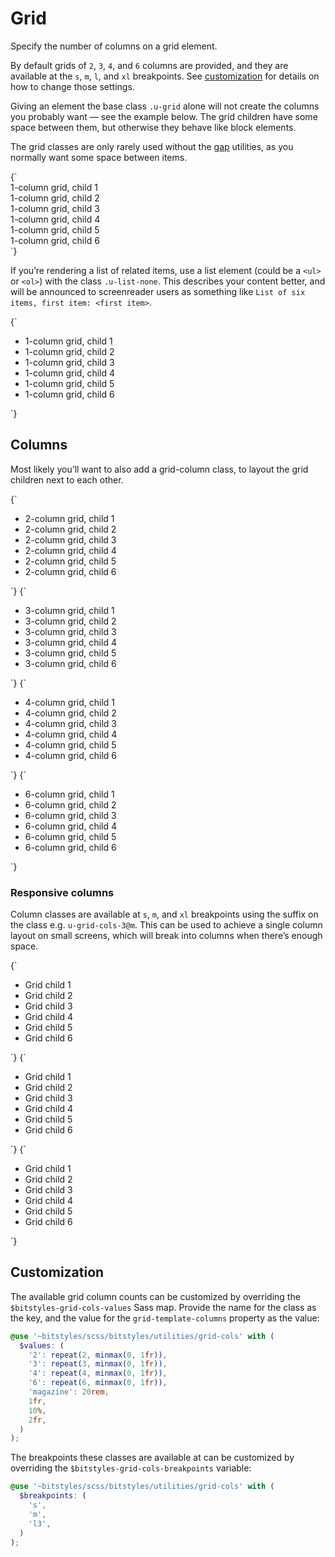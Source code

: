 
<Meta title="Utilities/grid-cols" />

# Grid

Specify the number of columns on a grid element.

By default grids of `2`, `3`, `4`, and `6` columns are provided, and they are available at the `s`, `m`, `l`, and `xl` breakpoints. See [customization](#customization) for details on how to change those settings.

Giving an element the base class `.u-grid` alone will not create the columns you probably want — see the example below. The grid children have some space between them, but otherwise they behave like block elements.

The grid classes are only rarely used without the [gap](/docs/utilities-gap--u-gap-l) utilities, as you normally want some space between items.

<Canvas>
  <Story name="u-grid">
    {`
      <div class="u-grid u-gap-l u-padding-m u-bg-grayscale-light">
        <div class="u-bg-grayscale-light-3 u-padding-m a-card">1-column grid, child 1</div>
        <div class="u-bg-grayscale-light-3 u-padding-m a-card">1-column grid, child 2</div>
        <div class="u-bg-grayscale-light-3 u-padding-m a-card">1-column grid, child 3</div>
        <div class="u-bg-grayscale-light-3 u-padding-m a-card">1-column grid, child 4</div>
        <div class="u-bg-grayscale-light-3 u-padding-m a-card">1-column grid, child 5</div>
        <div class="u-bg-grayscale-light-3 u-padding-m a-card">1-column grid, child 6</div>
      </div>
    `}
  </Story>
</Canvas>

If you’re rendering a list of related items, use a list element (could be a `<ul>` or `<ol>`) with the class `.u-list-none`. This describes your content better, and will be announced to screenreader users as something like `List of six items, first item: <first item>`.

<Canvas>
  <Story name="u-grid (list)">
    {`
      <ul class="u-grid u-gap-l u-list-none u-padding-m u-bg-grayscale-light">
        <li class="u-bg-grayscale-light-3 u-padding-m a-card">1-column grid, child 1</li>
        <li class="u-bg-grayscale-light-3 u-padding-m a-card">1-column grid, child 2</li>
        <li class="u-bg-grayscale-light-3 u-padding-m a-card">1-column grid, child 3</li>
        <li class="u-bg-grayscale-light-3 u-padding-m a-card">1-column grid, child 4</li>
        <li class="u-bg-grayscale-light-3 u-padding-m a-card">1-column grid, child 5</li>
        <li class="u-bg-grayscale-light-3 u-padding-m a-card">1-column grid, child 6</li>
      </ul>
    `}
  </Story>
</Canvas>

## Columns

Most likely you’ll want to also add a grid-column class, to layout the grid children next to each other.

<Canvas isColumn>
  <Story name="u-grid-cols-2">
    {`
      <ul class="u-grid u-gap-l u-grid-cols-2 u-padding-m u-bg-grayscale-light-1u-list-none">
        <li class="u-bg-grayscale-light-3 u-padding-m a-card">2-column grid, child 1</li>
        <li class="u-bg-grayscale-light-3 u-padding-m a-card">2-column grid, child 2</li>
        <li class="u-bg-grayscale-light-3 u-padding-m a-card">2-column grid, child 3</li>
        <li class="u-bg-grayscale-light-3 u-padding-m a-card">2-column grid, child 4</li>
        <li class="u-bg-grayscale-light-3 u-padding-m a-card">2-column grid, child 5</li>
        <li class="u-bg-grayscale-light-3 u-padding-m a-card">2-column grid, child 6</li>
      </ul>
    `}
  </Story>
  <Story name="u-grid-cols-3">
    {`
      <ul class="u-grid u-gap-l u-grid-cols-3 u-padding-m u-bg-grayscale-light-1u-list-none">
        <li class="u-bg-grayscale-light-3 u-padding-m a-card">3-column grid, child 1</li>
        <li class="u-bg-grayscale-light-3 u-padding-m a-card">3-column grid, child 2</li>
        <li class="u-bg-grayscale-light-3 u-padding-m a-card">3-column grid, child 3</li>
        <li class="u-bg-grayscale-light-3 u-padding-m a-card">3-column grid, child 4</li>
        <li class="u-bg-grayscale-light-3 u-padding-m a-card">3-column grid, child 5</li>
        <li class="u-bg-grayscale-light-3 u-padding-m a-card">3-column grid, child 6</li>
      </ul>
    `}
  </Story>
  <Story name="u-grid-cols-4">
    {`
      <ul class="u-grid u-gap-l u-grid-cols-4 u-padding-m u-bg-grayscale-light-1u-list-none">
        <li class="u-bg-grayscale-light-3 u-padding-m a-card">4-column grid, child 1</li>
        <li class="u-bg-grayscale-light-3 u-padding-m a-card">4-column grid, child 2</li>
        <li class="u-bg-grayscale-light-3 u-padding-m a-card">4-column grid, child 3</li>
        <li class="u-bg-grayscale-light-3 u-padding-m a-card">4-column grid, child 4</li>
        <li class="u-bg-grayscale-light-3 u-padding-m a-card">4-column grid, child 5</li>
        <li class="u-bg-grayscale-light-3 u-padding-m a-card">4-column grid, child 6</li>
      </ul>
    `}
  </Story>
  <Story name="u-grid-cols-6">
    {`
      <ul class="u-grid u-gap-l u-grid-cols-6 u-padding-m u-bg-grayscale-light-1u-list-none">
        <li class="u-bg-grayscale-light-3 u-padding-m a-card">6-column grid, child 1</li>
        <li class="u-bg-grayscale-light-3 u-padding-m a-card">6-column grid, child 2</li>
        <li class="u-bg-grayscale-light-3 u-padding-m a-card">6-column grid, child 3</li>
        <li class="u-bg-grayscale-light-3 u-padding-m a-card">6-column grid, child 4</li>
        <li class="u-bg-grayscale-light-3 u-padding-m a-card">6-column grid, child 5</li>
        <li class="u-bg-grayscale-light-3 u-padding-m a-card">6-column grid, child 6</li>
      </ul>
    `}
  </Story>
</Canvas>

### Responsive columns

Column classes are available at `s`, `m`, and `xl` breakpoints using the suffix on the class e.g. `u-grid-cols-3@m`. This can be used to achieve a single column layout on small screens, which will break into columns when there’s enough space.

<Canvas isColumn>
  <Story name="u-grid-cols-3@s">
    {`
      <ul class="u-grid u-gap-l u-grid-cols-3@s u-padding-m u-bg-grayscale-light-1u-list-none">
        <li class="u-bg-grayscale-light-3 u-padding-m a-card">Grid child 1</li>
        <li class="u-bg-grayscale-light-3 u-padding-m a-card">Grid child 2</li>
        <li class="u-bg-grayscale-light-3 u-padding-m a-card">Grid child 3</li>
        <li class="u-bg-grayscale-light-3 u-padding-m a-card">Grid child 4</li>
        <li class="u-bg-grayscale-light-3 u-padding-m a-card">Grid child 5</li>
        <li class="u-bg-grayscale-light-3 u-padding-m a-card">Grid child 6</li>
      </ul>
    `}
  </Story>
  <Story name="u-grid-cols-3@m">
    {`
      <ul class="u-grid u-gap-l u-grid-cols-3@m u-padding-m u-bg-grayscale-light-1u-list-none">
        <li class="u-bg-grayscale-light-3 u-padding-m a-card">Grid child 1</li>
        <li class="u-bg-grayscale-light-3 u-padding-m a-card">Grid child 2</li>
        <li class="u-bg-grayscale-light-3 u-padding-m a-card">Grid child 3</li>
        <li class="u-bg-grayscale-light-3 u-padding-m a-card">Grid child 4</li>
        <li class="u-bg-grayscale-light-3 u-padding-m a-card">Grid child 5</li>
        <li class="u-bg-grayscale-light-3 u-padding-m a-card">Grid child 6</li>
      </ul>
    `}
  </Story>
  <Story name="u-grid-cols-3@xl">
    {`
      <ul class="u-grid u-gap-l u-grid-cols-3@m u-padding-m u-bg-grayscale-light-1u-list-none">
        <li class="u-bg-grayscale-light-3 u-padding-m a-card">Grid child 1</li>
        <li class="u-bg-grayscale-light-3 u-padding-m a-card">Grid child 2</li>
        <li class="u-bg-grayscale-light-3 u-padding-m a-card">Grid child 3</li>
        <li class="u-bg-grayscale-light-3 u-padding-m a-card">Grid child 4</li>
        <li class="u-bg-grayscale-light-3 u-padding-m a-card">Grid child 5</li>
        <li class="u-bg-grayscale-light-3 u-padding-m a-card">Grid child 6</li>
      </ul>
    `}
  </Story>
</Canvas>

## Customization

The available grid column counts can be customized by overriding the `$bitstyles-grid-cols-values` Sass map. Provide the name for the class as the key, and the value for the `grid-template-columns` property as the value:

```scss
@use '~bitstyles/scss/bitstyles/utilities/grid-cols' with (
  $values: (
    '2': repeat(2, minmax(0, 1fr)),
    '3': repeat(3, minmax(0, 1fr)),
    '4': repeat(4, minmax(0, 1fr)),
    '6': repeat(6, minmax(0, 1fr)),
    'magazine': 20rem,
    1fr,
    10%,
    2fr,
  )
);
```

The breakpoints these classes are available at can be customized by overriding the `$bitstyles-grid-cols-breakpoints` variable:

```scss
@use '~bitstyles/scss/bitstyles/utilities/grid-cols' with (
  $breakpoints: (
    's',
    'm',
    'l3',
  )
);
```
